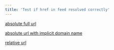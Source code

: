 ```yaml
---
title: 'Test if href in feed resolved correctly'
---
```


[absolute full url](https://github.com/it990110/docusaurus)

[absolute url with implicit domain name](/tests/blog/2023/07/19/b)

[relative url](2023-07-19-b.mdx)
